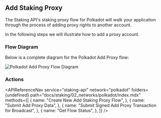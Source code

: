 
## Add Staking Proxy

The Staking API's staking proxy flow for Polkadot will walk your application through the process of adding proxy rights to another account.

In the following steps we will illustrate how to add a proxy account.

### Flow Diagram

Below is a complete diagram for the Polkadot Add Proxy flow:

<img
  src={img1}
  alt="Polkadot Add Proxy Flow Diagram"
  className="inline-image"
/>

### Actions

<APIReferenceNav
  service="staking-api"
  network="polkadot"
  folders={undefined}
  path="docs/staking/02_networks/polkadot/index.mdx"
  methods={[
    {
      name: "Create New Add Staking Proxy Flow",
    },
    {
      name: "Submit Add Proxy Data",
    },
    {
      name: "Submit Signed Add Proxy Transaction for Broadcast",
    },
    {
      name: "Get Flow Status",
    },
  ]}
/>
